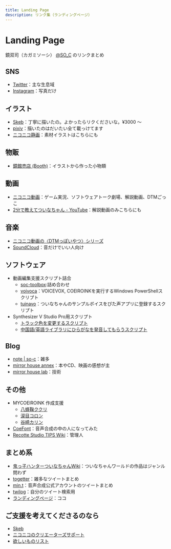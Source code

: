 ```yaml
---
title: Landing Page
description: リンク集（ランディングページ）
---
```


# Landing Page

鏡双司（カガミソーシ） [@SO_C](https://twitter.com/SO_C) のリンクまとめ

## SNS

- [Twitter](https://twitter.com/SO_C)：主な生息域
- [Instagram](https://www.instagram.com/so_c.k/)：写真だけ

## イラスト

- [Skeb](https://skeb.jp/@SO_C)：丁寧に描いたの。よかったらリクくださいな。¥3000 ～
- [pixiv](https://www.pixiv.net/users/17301691)：描いたのはだいたい全て載っけてます
- [ニコニコ静画](https://seiga.nicovideo.jp/user/illust/13145014)：素材イラストはこちらにも

## 物販

- [鏡館売店 (Booth)](https://so-c.booth.pm/)：イラストから作った小物類

## 動画

- [ニコニコ動画](https://www.nicovideo.jp/user/13145014)：ゲーム実況、ソフトウェアトーク劇場、解説動画、DTMごっこ
- [2分で教えてついなちゃん - YouTube](https://www.youtube.com/channel/UCASSVIUKXBTFcdeKm3r1QgA)：解説動画のみこちらにも

## 音楽

- [ニコニコ動画の〈DTMっぽいやつ〉シリーズ](https://www.nicovideo.jp/series/172101)
- [SoundCloud](https://soundcloud.com/so-c-kagami)：音だけでいい人向け

## ソフトウェア

- 動画編集支援スクリプト詰合
  - [soc-toolbox](https://github.com/so-c/soc-toolbox):詰め合わせ
  - [voivoca](/toolbox/voivoca)：VOICEVOX, COEIROINKを実行するWindows PowerShellスクリプト
  - [tuinavo](/toolbox/tuinavo)：ついなちゃんのサンプルボイスをぴた声アプリに登録するスクリプト
- Synthesizer V Studio Pro用スクリプト
  - [トラック色を変更するスクリプト](https://gist.github.com/so-c/d2ce848b3b209c9b496effacfaf37246)
  - [中国語/英語ライブラリにひらがなを発音してもらうスクリプト](https://gist.github.com/so-c/3f92609556d7d5aa443bbb1e3b3c66d1)

## Blog

- [note \| so-c](https://note.com/so_c)：雑多
- [mirror house annex](https://mirahalibrary.blogspot.com/)：本やCD、映画の感想が主
- [mirror house lab](https://mirahalab.blogspot.com/)：技術

## その他

- MYCOEIROINK 作成支援
  - [八蜂鞠ククリ](https://ついなちゃん.com/character/?kukuri)
  - [涙目コロン](https://ついなちゃん.com/character/?koron)
  - [谷崎カリン](https://ついなちゃん.com/character/?karin)
- [CoeFont](https://coefont.cloud/coefonts/6f459c2e-1294-4543-b4ae-2a19336ceb17)：音声合成の中の人になってみた
- [Recotte Studio TIPS Wiki](https://wikiwiki.jp/recosta/)：管理人

## まとめ系

- [鬼っ子ハンターついなちゃんWiki](https://tsuinawiki.cyou/creater/%E9%8F%A1%E5%8F%8C%E5%8F%B8)：ついなちゃんワールドの作品はジャンル問わず
- [togetter](https://togetter.com/id/SO_C)：雑多なツイートまとめ
- [min.t](https://min.togetter.com/id/SO_C)：音声合成公式アカウントのツイートまとめ
- [twilog](https://twilog.org/SO_C)：自分のツイート検索用
- [ランディングページ](https://so-c.github.io/)：ココ

## ご支援を考えてくださるのなら

- [Skeb](https://skeb.jp/@SO_C)
- [ニコニコのクリエーターズサポート](https://creator-support.nicovideo.jp/registration/13145014)
- [欲しいものリスト](https://www.amazon.co.jp/hz/wishlist/ls/1NJZV3RGORDVP)
